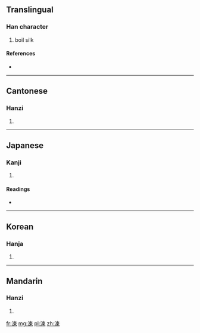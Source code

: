 ==Translingual==

===Han character===
{{Han char|rn=85|rad=水|as=09|sn=12|four=3519<sub>6</sub>|canj=水木田火 (EDWF)}}

# boil silk

====References====
* {{Han ref|kx=0636.100|dkj=17810|dj=1043.150|hdz=31671.050|uh=6E45|ud=28229|bh=D9EF|bd=55791}}

----

==Cantonese==

===Hanzi===
{{yue-hanzi|jyut=|y=lin6}}

# {{defn|Cantonese|sort=水09}}

----

==Japanese==

===Kanji===
{{ja-kanji|grade=|rs=水09}}

# {{defn|Japanese|sort=水09}}

====Readings====
* {{ja-readings|on=[[れん]] (ren), [[らん]] (ran)|kun=[[ねる]] (neru)}}

----

==Korean==

===Hanja===
{{ko-hanja|hangeul=련>연|eumhun=|rv=ryeon>yeon|mr=ryŏn>yŏn|y=lyen>yen}}

# {{defn|Korean|sort=水09}}

----

==Mandarin==

===Hanzi===
{{cmn-hanzi|pin=[[liàn]] ([[lian4]])|wg=lien<sup>4</sup>}}

# {{defn|Mandarin|sort=水09}}

[[fr:湅]]
[[mg:湅]]
[[pl:湅]]
[[zh:湅]]
